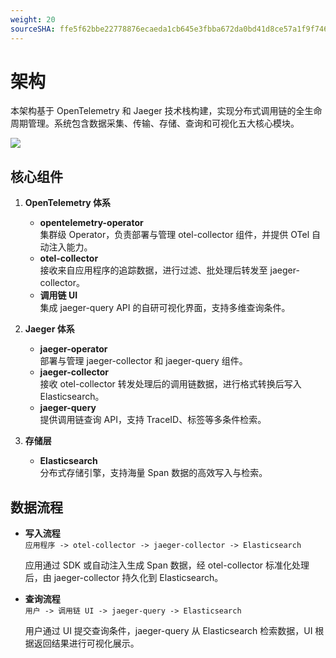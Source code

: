 ```yaml
---
weight: 20
sourceSHA: ffe5f62bbe22778876ecaeda1cb645e3fbba672da0bd41d8ce57a1f9f746776b
---
```


# 架构

本架构基于 OpenTelemetry 和 Jaeger 技术栈构建，实现分布式调用链的全生命周期管理。系统包含数据采集、传输、存储、查询和可视化五大核心模块。

![](./assets/tracing_architecture_drawio.png)

## 核心组件

1. **OpenTelemetry 体系**
   - **opentelemetry-operator**  
     集群级 Operator，负责部署与管理 otel-collector 组件，并提供 OTel 自动注入能力。
   - **otel-collector**  
     接收来自应用程序的追踪数据，进行过滤、批处理后转发至 jaeger-collector。
   - **调用链 UI**  
     集成 jaeger-query API 的自研可视化界面，支持多维查询条件。

2. **Jaeger 体系**
   - **jaeger-operator**  
     部署与管理 jaeger-collector 和 jaeger-query 组件。
   - **jaeger-collector**  
     接收 otel-collector 转发处理后的调用链数据，进行格式转换后写入 Elasticsearch。
   - **jaeger-query**  
     提供调用链查询 API，支持 TraceID、标签等多条件检索。

3. **存储层**
   - **Elasticsearch**  
     分布式存储引擎，支持海量 Span 数据的高效写入与检索。

## 数据流程

- **写入流程**  
  `应用程序 -> otel-collector -> jaeger-collector -> Elasticsearch`
  
  应用通过 SDK 或自动注入生成 Span 数据，经 otel-collector 标准化处理后，由 jaeger-collector 持久化到 Elasticsearch。

- **查询流程**  
  `用户 -> 调用链 UI -> jaeger-query -> Elasticsearch`
  
  用户通过 UI 提交查询条件，jaeger-query 从 Elasticsearch 检索数据，UI 根据返回结果进行可视化展示。
